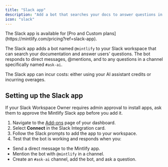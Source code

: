 ```yaml
---
title: "Slack app"
description: "Add a bot that searches your docs to answer questions in your Slack workspace"
icon: "slack"
---
```


<Info>
  The Slack app is available for [Pro and Custom plans](https://mintlify.com/pricing?ref=slack-app).
</Info>

The Slack app adds a bot named `@mintlify` to your Slack workspace that can search your documentation and answer users' questions. The bot responds to direct messages, @mentions, and to any questions in a channel specifically named `#ask-ai`.

The Slack app can incur costs: either using your AI assistant credits or incurring overages.

## Setting up the Slack app

<Note>
  If your Slack Workspace Owner requires admin approval to install apps, ask them to approve the Mintlify Slack app before you add it.
</Note>

1. Navigate to the [Add-ons](https://dashboard.mintlify.com/products/addons) page of your dashboard.
2. Select **Connect** in the Slack Integration card.
3. Follow the Slack prompts to add the app to your workspace.
4. Test that the bot is working and responds when you:
  - Send a direct message to the Mintlify app.
  - Mention the bot with `@mintlify` in a channel.
  - Create an `#ask-ai` channel, add the bot, and ask a question.

